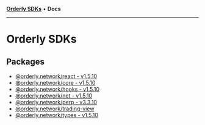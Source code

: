 [**Orderly SDKs**](/sdks/tech-doc/README) • **Docs**

***

# Orderly SDKs

## Packages

- [@orderly.network/react - v1.5.10](/sdks/tech-doc/@orderly.network/react/README)
- [@orderly.network/core - v1.5.10](/sdks/tech-doc/@orderly.network/core/README)
- [@orderly.network/hooks - v1.5.10](/sdks/tech-doc/@orderly.network/hooks/README)
- [@orderly.network/net - v1.5.10](/sdks/tech-doc/@orderly.network/net/README)
- [@orderly.network/perp - v3.3.10](/sdks/tech-doc/@orderly.network/perp/README)
- [@orderly.network/trading-view](/sdks/tech-doc/@orderly.network/trading-view/README)
- [@orderly.network/types - v1.5.10](/sdks/tech-doc/@orderly.network/types/README)
